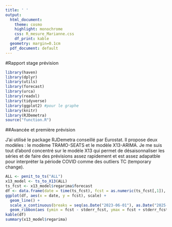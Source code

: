```yaml
---
title: ' '
output:
  html_document:
    theme: cosmo
    highlight: monochrome
    css: R_mesure_Marianne.css
    df_print: kable
  geometry: margin=0.1cm
  pdf_document: default
---
```

#Rapport stage prévision 


```r
library(haven)
library(dplyr)
library(utils)
library(forecast)
library(urca)
library(readxl)
library(tidyverse)
library(ggplot2) #pour le graphe
library(knitr)
library(RJDemetra)
source("function.R")
```

##Avancée et première prévision

J'ai utilisé le package RJDemetra conseillé par Eurostat. Il propose deux modèles : le modème TRAMO-SEATS et le modèle X13-ARIMA. Je me suis tout d'abord concentré sur le modèle X13 qui permet de désaisonnaliser les séries et de faire des prévisions assez rapidement et est assez adapatble pour interpréter la période COVID comme des outliers TC (temporary change). 
```r
ALL <- penit_to_ts("ALL")
x13_model <- ts_to_X13(ALL)
ts_fcst <- x13_model$regarima$forecast
df <- data.frame(date = time(ts_fcst), fcst = as.numeric(ts_fcst[,1]), stderr_fcst = as.numeric(ts_fcst[,2]))
ggplot(df, aes(x = date, y = fcst), scale) + 
  geom_line() + 
  scale_x_continuous(breaks = seq(as.Date("2023-06-01"), as.Date("2025-05-01"), by = "month"), labels = seq(as.Date("2023-06-01"), as.Date("2025-05-01"), by = "month")) +
  geom_ribbon(aes (ymin = fcst - stderr_fcst, ymax = fcst + stderr_fcst), alpha = 0.2)
kable(df)
summary(x13_model$regarima)
```


